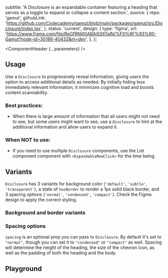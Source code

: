 


  subtitle:
    'A Disclosure is an expandable container featuring a heading that serves as a toggle to expand or collapse a content section.',
  source: {
    repo: 'gamut',
    githubLink:
      'https://github.com/Codecademy/gamut/blob/main/packages/gamut/src/Disclosure/index.tsx',
  },
  status: 'current',
  design: {
    type: 'figma',
    url: 'https://www.figma.com/file/ReGfRNillGABAj5SlITalN/%F0%9F%93%90-Gamut?node-id=30186-40432&m=dev',
  },
};

<Meta of={DisclosureStories} />

<ComponentHeader {...parameters} />

## Usage

Use a `Disclosure` to progressively reveal information, giving users the option to access additional details as needed. By initially hiding less immediately relevant information, it minimizes cognitive load and boosts content scannability.

### Best practices:

- When there is large amount of information that all users might not need to see, but some users might want to see, use a `Disclosure` to hint at the additional information and allow users to expand it.

### When NOT to use:

- If you need to use multiple `Disclosure` components, use the <LinkTo id="Organisms/Lists & Tables/List">List</LinkTo> component component with `<ExpandableRowClick>` for the time being.

## Variants

`Disclosure` has 3 variants for background color (`'default'`, `'subtle'`, `'transparent'`), a state of `hasBorder` to render a 1px solid black border, and 3 spacing options (`'normal'`, `'condensed'`, `'compact'`). Check the Figma design to apply the correct styling.

### Background and border variants

<Canvas of={DisclosureStories.DefaultBackground} />
<Canvas of={DisclosureStories.SubtleBgBordered} />
<Canvas of={DisclosureStories.Transparent} />
<Canvas of={DisclosureStories.HasBorder} />

### Spacing options

`spacing` is an optional prop you can pass to `Disclosure`. By default it's set to `"normal"`, though you can set it to `"condensed"` or `"compact"` as well. Spacing will determine the height of the heading, the size of the chevron icon, as well as the padding of both the heading and the body.

<Canvas of={DisclosureStories.Normal} />
<Canvas of={DisclosureStories.Condensed} />
<Canvas of={DisclosureStories.Compact} />

## Playground

<Canvas sourceState="shown" of={DisclosureStories.Default} />

<Controls />
